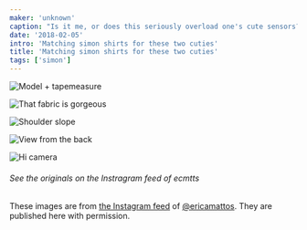 ```yaml
---
maker: 'unknown'
caption: "Is it me, or does this seriously overload one's cute sensors?"
date: '2018-02-05'
intro: 'Matching simon shirts for these two cuties'
title: 'Matching simon shirts for these two cuties'
tags: ['simon']
---
```


<!-- truncate -->

![Model + tapemeasure](https://posts.freesewing.org/uploads/matching_simon_view2_07c4206346.jpg 'Model + tapemeasure')

![That fabric is gorgeous](https://posts.freesewing.org/uploads/matching_simon_view3_6be104bac1.jpg 'That fabric is gorgeous')

![Shoulder slope](https://posts.freesewing.org/uploads/matching_simon_view4_df63556bdf.jpg 'Shoulder slope')

![View from the back](https://posts.freesewing.org/uploads/matching_simon_view5_2e3b570060.jpg 'View from the back')

![Hi camera](https://posts.freesewing.org/uploads/matching_simon_view6_1b0caef89f.jpg)

<Note>

###### See the originals on the Instragram feed of ecmtts

These images are from
[the Instagram feed](https://www.instagram.com/ecmtts/)
of [@ericamattos](/users/ericamattos).
They are published here with permission.

</Note>
